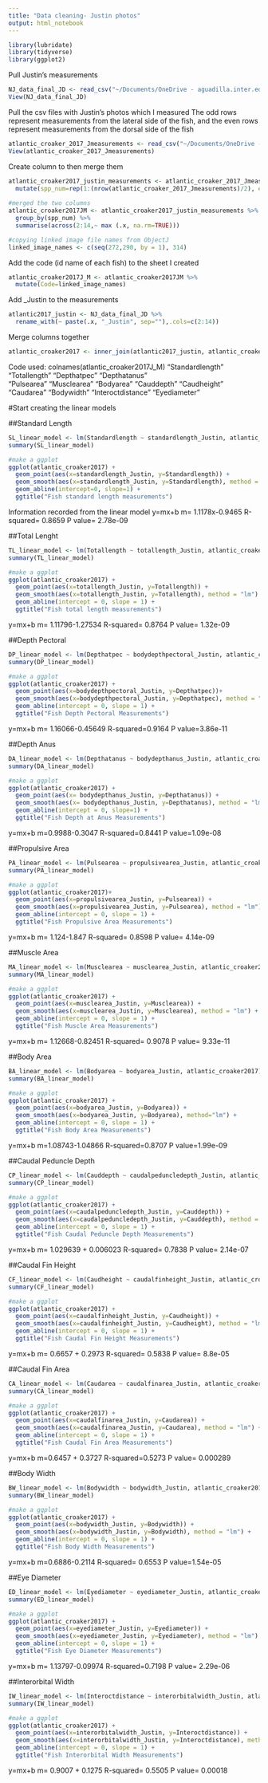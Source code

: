 ```yaml
---
title: "Data cleaning- Justin photos"
output: html_notebook
---
```


```r
library(lubridate)
library(tidyverse)
library(ggplot2)
```

Pull Justin's measurements
```r
NJ_data_final_JD <- read_csv("~/Documents/OneDrive - aguadilla.inter.edu/BS Microbiology Inter/Internship and opportunities/RISE Internship/2022-croakerlarvae-rise/data/NJ_data_final_JD.csv")
View(NJ_data_final_JD)
```

Pull the csv files with Justin's photos which I measured
The odd rows represent measurements from the lateral side of the fish, and the even rows represent measurements from the dorsal side of the fish
```r
atlantic_croaker_2017_Jmeasurements <- read_csv("~/Documents/OneDrive - aguadilla.inter.edu/BS Microbiology Inter/Internship and opportunities/RISE Internship/2022-croakerlarvae-rise/data/atlantic_croaker_2017_Jmeasurements.csv")
View(atlantic_croaker_2017_Jmeasurements)
```

Create column to then merge them
```r
atlantic_croaker2017_justin_measurements <- atlantic_croaker_2017_Jmeasurements %>% 
  mutate(spp_num=rep(1:(nrow(atlantic_croaker_2017_Jmeasurements)/2), each=2))
  
#merged the two columns 
atlantic_croaker2017JM <- atlantic_croaker2017_justin_measurements %>% 
  group_by(spp_num) %>% 
  summarise(across(2:14,~ max (.x, na.rm=TRUE)))

#copying linked image file names from ObjectJ
linked_image_names <- c(seq(272,290, by = 1), 314)
```

Add the code (id name of each fish) to the sheet I created
```r
atlantic_croaker2017J_M <- atlantic_croaker2017JM %>% 
  mutate(Code=linked_image_names)
```

Add _Justin to the measurements
```r
atlantic2017_justin <- NJ_data_final_JD %>% 
  rename_with(~ paste(.x, "_Justin", sep=""),.cols=c(2:14))
```

Merge columns together
```r
atlantic_croaker2017 <- inner_join(atlantic2017_justin, atlantic_croaker2017J_M, by="Code")
```

Code used: colnames(atlantic_croaker2017J_M)
 "Standardlength"   "Totallength"      "Depthatpec"       "Depthatanus"     
 "Pulsearea"        "Musclearea"       "Bodyarea"         "Cauddepth"        "Caudheight"      
 "Caudarea"         "Bodywidth"        "Interoctdistance" "Eyediameter"        


#Start creating the linear models

##Standard Length
```r
SL_linear_model <- lm(Standardlength ~ standardlength_Justin, atlantic_croaker2017)
summary(SL_linear_model)

#make a ggplot
ggplot(atlantic_croaker2017) +
  geom_point(aes(x=standardlength_Justin, y=Standardlength)) +
  geom_smooth(aes(x=standardlength_Justin, y=Standardlength), method = "lm")+
  geom_abline(intercept=0, slope=1) +
  ggtitle("Fish standard length measurements")
```
Information recorded from the linear model
y=mx+b
m= 1.1178x-0.9465
R-squared= 0.8659
P value= 2.78e-09

##Total Lenght
```r
TL_linear_model <- lm(Totallength ~ totallength_Justin, atlantic_croaker2017)
summary(TL_linear_model)

#make a ggplot
ggplot(atlantic_croaker2017) +
  geom_point(aes(x=totallength_Justin, y=Totallength)) +
  geom_smooth(aes(x=totallength_Justin, y=Totallength), method = "lm") +
  geom_abline(intercept = 0, slope = 1) +
  ggtitle("Fish total length measurements")
```
y=mx+b
m= 1.11796-1.27534
R-squared= 0.8764
P value= 1.32e-09

##Depth Pectoral
```r
DP_linear_model <- lm(Depthatpec ~ bodydepthpectoral_Justin, atlantic_croaker2017)
summary(DP_linear_model)

#make a ggplot
ggplot(atlantic_croaker2017) +
  geom_point(aes(x=bodydepthpectoral_Justin, y=Depthatpec))+
  geom_smooth(aes(x=bodydepthpectoral_Justin, y=Depthatpec), method = "lm") +
  geom_abline(intercept = 0, slope = 1) +
  ggtitle("Fish Depth Pectoral Measurements")
```
y=mx+b
m= 1.16066-0.45649
R-squared=0.9164
P value=3.86e-11

##Depth Anus
```r
DA_linear_model <- lm(Depthatanus ~ bodydepthanus_Justin, atlantic_croaker2017)
summary(DA_linear_model)

#make a ggplot
ggplot(atlantic_croaker2017) +
  geom_point(aes(x= bodydepthanus_Justin, y=Depthatanus)) +
  geom_smooth(aes(x= bodydepthanus_Justin, y=Depthatanus), method = "lm")+
  geom_abline(intercept = 0, slope=1) +
  ggtitle("Fish Depth at Anus Measurements")
```
y=mx+b
m=0.9988-0.3047
R-squared=0.8441
P value=1.09e-08

##Propulsive Area
```r
PA_linear_model <- lm(Pulsearea ~ propulsivearea_Justin, atlantic_croaker2017)
summary(PA_linear_model)

#make a ggplot
ggplot(atlantic_croaker2017)+
  geom_point(aes(x=propulsivearea_Justin, y=Pulsearea)) +
  geom_smooth(aes(x=propulsivearea_Justin, y=Pulsearea), method = "lm") +
  geom_abline(intercept = 0, slope = 1) +
  ggtitle("Fish Propulsive Area Measurements")
```
y=mx+b
m= 1.124-1.847
R-squared= 0.8598
P value= 4.14e-09

##Muscle Area
```r
MA_linear_model <- lm(Musclearea ~ musclearea_Justin, atlantic_croaker2017)
summary(MA_linear_model)

#make a ggplot
ggplot(atlantic_croaker2017) +
  geom_point(aes(x=musclearea_Justin, y=Musclearea)) +
  geom_smooth(aes(x=musclearea_Justin, y=Musclearea), method = "lm") +
  geom_abline(intercept = 0, slope = 1) +
  ggtitle("Fish Muscle Area Measurements")
```
y=mx+b
m= 1.12668-0.82451
R-squared= 0.9078
P value= 9.33e-11

##Body Area
```r
BA_linear_model <- lm(Bodyarea ~ bodyarea_Justin, atlantic_croaker2017)
summary(BA_linear_model)

#make a ggplot
ggplot(atlantic_croaker2017) +
  geom_point(aes(x=bodyarea_Justin, y=Bodyarea)) +
  geom_smooth(aes(x=bodyarea_Justin, y=Bodyarea), method="lm") +
  geom_abline(intercept = 0, slope = 1) +
  ggtitle("Fish Body Area Measurements")
```
y=mx+b
m=1.08743-1.04866
R-squared=0.8707
P value=1.99e-09

##Caudal Peduncle Depth
```r
CP_linear_model <- lm(Cauddepth ~ caudalpeduncledepth_Justin, atlantic_croaker2017)
summary(CP_linear_model)

#make a ggplot
ggplot(atlantic_croaker2017) +
  geom_point(aes(x=caudalpeduncledepth_Justin, y=Cauddepth)) +
  geom_smooth(aes(x=caudalpeduncledepth_Justin, y=Cauddepth), method = "lm") +
  geom_abline(intercept = 0, slope = 1) +
  ggtitle("Fish Caudal Peduncle Depth Measurements")
```
y=mx+b
m= 1.029639 + 0.006023
R-squared= 0.7838
P value= 2.14e-07

##Caudal Fin Height
```r
CF_linear_model <- lm(Caudheight ~ caudalfinheight_Justin, atlantic_croaker2017)
summary(CF_linear_model)

#make a ggplot
ggplot(atlantic_croaker2017) +
  geom_point(aes(x=caudalfinheight_Justin, y=Caudheight)) +
  geom_smooth(aes(x=caudalfinheight_Justin, y=Caudheight), method = "lm") +
  geom_abline(intercept = 0, slope = 1) +
  ggtitle("Fish Caudal Fin Height Measurements")
```
y=mx+b
m= 0.6657 + 0.2973
R-squared= 0.5838
P value= 8.8e-05

##Caudal Fin Area
```r
CA_linear_model <- lm(Caudarea ~ caudalfinarea_Justin, atlantic_croaker2017)
summary(CA_linear_model)

#make a ggplot
ggplot(atlantic_croaker2017) +
  geom_point(aes(x=caudalfinarea_Justin, y=Caudarea)) +
  geom_smooth(aes(x=caudalfinarea_Justin, y=Caudarea), method = "lm") +
  geom_abline(intercept = 0, slope = 1) +
  ggtitle("Fish Caudal Fin Area Measurements")
```
y=mx+b
m=0.6457 + 0.3727
R-squared=0.5273
P value= 0.000289

##Body Width
```r
BW_linear_model <- lm(Bodywidth ~ bodywidth_Justin, atlantic_croaker2017)
summary(BW_linear_model)

#make a ggplot
ggplot(atlantic_croaker2017) +
  geom_point(aes(x=bodywidth_Justin, y=Bodywidth)) +
  geom_smooth(aes(x=bodywidth_Justin, y=Bodywidth), method = "lm") +
  geom_abline(intercept = 0, slope = 1) +
  ggtitle("Fish Body Width Measurements")
```
y=mx+b
m=0.6886-0.2114
R-squared= 0.6553
P value=1.54e-05

##Eye Diameter
```r
ED_linear_model <- lm(Eyediameter ~ eyediameter_Justin, atlantic_croaker2017)
summary(ED_linear_model)

#make a ggplot
ggplot(atlantic_croaker2017) +
  geom_point(aes(x=eyediameter_Justin, y=Eyediameter)) +
  geom_smooth(aes(x=eyediameter_Justin, y=Eyediameter), method = "lm") +
  geom_abline(intercept = 0, slope = 1) +
  ggtitle("Fish Eye Diameter Measurements")
```
y=mx+b
m= 1.13797-0.09974
R-squared=0.7198
P value= 2.29e-06

##Interorbital Width
```r
IW_linear_model <- lm(Interoctdistance ~ interorbitalwidth_Justin, atlantic_croaker2017)
summary(IW_linear_model)

#make a ggplot
ggplot(atlantic_croaker2017) +
  geom_point(aes(x=interorbitalwidth_Justin, y=Interoctdistance)) +
  geom_smooth(aes(x=interorbitalwidth_Justin, y=Interoctdistance), method = "lm") +
  geom_abline(intercept = 0, slope = 1) +
  ggtitle("Fish Interorbital Width Measurements")
```
y=mx+b
m= 0.9007 + 0.1275
R-squared= 0.5505
P value= 0.00018
